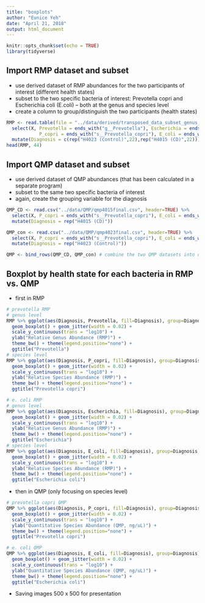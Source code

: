 ```yaml
---
title: "boxplots"
author: "Eunice Yeh"
date: "April 21, 2018"
output: html_document
---
```


```r
knitr::opts_chunk$set(echo = TRUE)
library(tidyverse)
```

## Import RMP dataset and subset
- use derived dataset of RMP abundances for the two participants of interest (different health states)
- subset to the two specific bacteria of interest: Prevotella copri and Escherichia coli (E.coli) -- both at the genus and species level
- create a column to group/distinguish the two participants (health states)

```r
RMP <- read.table(file = "../data/derived/transposed_data_subset_genus_or_species_level.tsv", sep = '\t', header = TRUE) %>% 
  select(X, Prevotella = ends_with("g__Prevotella"), Escherichia = ends_with("g__Escherichia"),     # genus level
            P_copri = ends_with("s__Prevotella_copri"), E_coli = ends_with("s__Escherichia_coli")) %>% # species level
  mutate(Diagnosis = c(rep("H4023 (Control)",22),rep("H4015 (CD)",22))) # the first 22 samples are for H4023 (control), rest are for H4015 (CD)
head(RMP, 44)
```

## Import QMP dataset and subset
- use derived dataset of QMP abundances (that has been calculated in a separate program)
- subset to the same two specific bacteria of interest
- again, create the grouping variable for the diagnosis

```r
QMP_CD <- read.csv("../data/QMP/qmp4015final.csv", header=TRUE) %>% 
  select(X, P_copri = ends_with("s__Prevotella_copri"), E_coli = ends_with("s__Escherichia_coli")) %>% 
  mutate(Diagnosis = rep("H4015 (CD)"))

QMP_con <- read.csv("../data/QMP/qmp4023final.csv", header=TRUE) %>% 
  select(X, P_copri = ends_with("s__Prevotella_copri"), E_coli = ends_with("s__Escherichia_coli")) %>% 
  mutate(Diagnosis = rep("H4023 (Control)"))

QMP <- bind_rows(QMP_CD, QMP_con) # combine the two QMP datasets into one
```


## Boxplot by health state for each bacteria in RMP vs. QMP

- first in RMP

```r
# prevotella RMP
# genus level
RMP %>% ggplot(aes(Diagnosis, Prevotella, fill=Diagnosis), group=Diagnosis) + 
  geom_boxplot() + geom_jitter(width = 0.02) + 
  scale_y_continuous(trans = "log10") + 
  ylab("Relative Genus Abundance (RMP)") +
  theme_bw() + theme(legend.position="none") +
  ggtitle("Prevotella")
# species level
RMP %>% ggplot(aes(Diagnosis, P_copri, fill=Diagnosis), group=Diagnosis) + 
  geom_boxplot() + geom_jitter(width = 0.02) + 
  scale_y_continuous(trans = "log10") + 
  ylab("Relative Species Abundance (RMP)") +
  theme_bw() + theme(legend.position="none") +
  ggtitle("Prevotella copri")
```

```r
# e. coli RMP
# genus level
RMP %>% ggplot(aes(Diagnosis, Escherichia, fill=Diagnosis), group=Diagnosis) + 
  geom_boxplot() + geom_jitter(width = 0.02) + 
  scale_y_continuous(trans = "log10") + 
  ylab("Relative Genus Abundance (RMP)") +
  theme_bw() + theme(legend.position="none") +
  ggtitle("Escherichia")
# species level
RMP %>% ggplot(aes(Diagnosis, E_coli, fill=Diagnosis), group=Diagnosis) + 
  geom_boxplot() + geom_jitter(width = 0.02) + 
  scale_y_continuous(trans = "log10") + 
  ylab("Relative Species Abundance (RMP)") +
  theme_bw() + theme(legend.position="none") +
  ggtitle("Escherichia coli")
```

- then in QMP (only focusing on species level)

```r
# prevotella copri QMP
QMP %>% ggplot(aes(Diagnosis, P_copri, fill=Diagnosis), group=Diagnosis) + 
  geom_boxplot() + geom_jitter(width = 0.02) + 
  scale_y_continuous(trans = "log10") + 
  ylab("Quantitative Species Abundance (QMP, ng/uL)") +
  theme_bw() + theme(legend.position="none") +
  ggtitle("Prevotella copri")

# e. coli QMP
QMP %>% ggplot(aes(Diagnosis, E_coli, fill=Diagnosis), group=Diagnosis) + 
  geom_boxplot() + geom_jitter(width = 0.02) + 
  scale_y_continuous(trans = "log10") + 
  ylab("Quantitative Species Abundance (QMP, ng/uL)") +
  theme_bw() + theme(legend.position="none") +
  ggtitle("Escherichia coli")

```

- Saving images 500 x 500 for presentation

